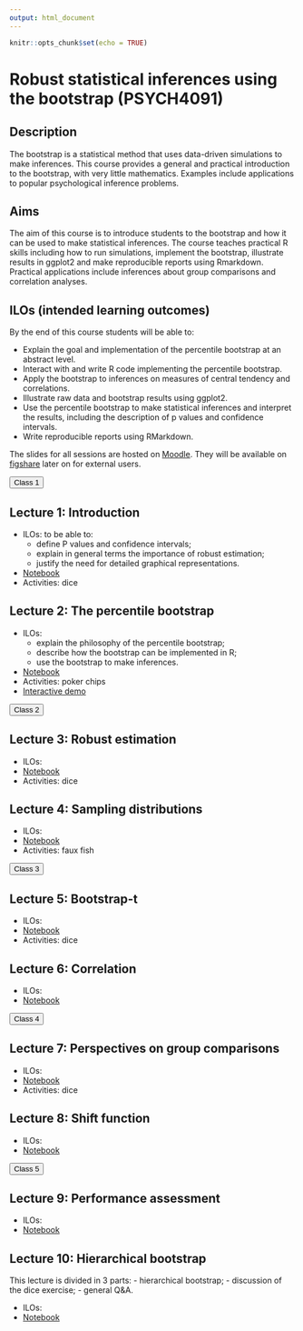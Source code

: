 ```yaml
---
output: html_document
---
```


```r
knitr::opts_chunk$set(echo = TRUE)
```

# Robust statistical inferences using the bootstrap (PSYCH4091)

## Description

The bootstrap is a statistical method that uses data-driven simulations to make inferences.
This course provides a general and practical introduction to the bootstrap, with very little mathematics.
Examples include applications to popular psychological inference problems.

## Aims

The aim of this course is to introduce students to the bootstrap and how it can be used to make statistical inferences.
The course teaches practical R skills including how to run simulations, implement the bootstrap, illustrate results in ggplot2 and make reproducible reports using Rmarkdown. Practical applications include inferences about group comparisons and correlation analyses.

## ILOs (intended learning outcomes)

By the end of this course students will be able to:

-	Explain the goal and implementation of the percentile bootstrap at an abstract level.
-	Interact with and write R code implementing the percentile bootstrap.
-	Apply the bootstrap to inferences on measures of central tendency and correlations.
-	Illustrate raw data and bootstrap results using ggplot2.
-	Use the percentile bootstrap to make statistical inferences and interpret the results, including the description of p values and confidence intervals.
-	Write reproducible reports using RMarkdown.

The slides for all sessions are hosted on [Moodle](https://moodle.gla.ac.uk/login/index.php). They will be available on [figshare]() later on for external users.

<button type="button" class="btn btn-success btn-lg btn-block font-weight-bold">Class 1</button>

## Lecture 1: Introduction

- ILOs: to be able to:  
  - define P values and confidence intervals;
  - explain in general terms the importance of robust estimation;
  - justify the need for detailed graphical representations.
- [Notebook](nb1.html)  
- Activities: dice  

## Lecture 2: The percentile bootstrap

- ILOs: 
  - explain the philosophy of the percentile bootstrap;
  - describe how the bootstrap can be implemented in R;
  - use the bootstrap to make inferences.
- [Notebook](nb2.html)
- Activities: poker chips
- [Interactive demo](https://seeing-theory.brown.edu/frequentist-inference/index.html#section2)

<button type="button" class="btn btn-success btn-lg btn-block font-weight-bold">Class 2</button>

## Lecture 3: Robust estimation

- ILOs: 
- [Notebook](nb3.html)
- Activities: dice

## Lecture 4: Sampling distributions

- ILOs: 
- [Notebook](nb4.html)
- Activities: faux fish

<button type="button" class="btn btn-success btn-lg btn-block font-weight-bold">Class 3</button>

## Lecture 5: Bootstrap-t

- ILOs: 
- [Notebook](nb5.html)
- Activities: dice

## Lecture 6: Correlation

- ILOs: 
- [Notebook](nbk6.html)

<button type="button" class="btn btn-success btn-lg btn-block font-weight-bold">Class 4</button>

## Lecture 7: Perspectives on group comparisons

- ILOs: 
- [Notebook](nb7.html)
- Activities: dice

## Lecture 8: Shift function

- ILOs: 
- [Notebook](nb8.html)

<button type="button" class="btn btn-success btn-lg btn-block font-weight-bold">Class 5</button>

## Lecture 9: Performance assessment

- ILOs: 
- [Notebook](nb9.html)

## Lecture 10: Hierarchical bootstrap

This lecture is divided in 3 parts:
- hierarchical bootstrap;
- discussion of the dice exercise;
- general Q&A.

- ILOs: 
- [Notebook](nb10.html)

